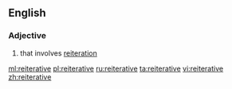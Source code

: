 ==English==

===Adjective===
{{en-adj|-}}

# that involves [[reiteration]]

[[ml:reiterative]]
[[pl:reiterative]]
[[ru:reiterative]]
[[ta:reiterative]]
[[vi:reiterative]]
[[zh:reiterative]]